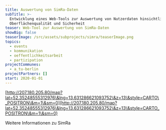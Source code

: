 ```yaml
---
title: Auswertung von SimRa-Daten
subTitle: >-
  Entwicklung eines Web-Tools zur Auswertung von Nutzerdaten hinsichtlich der
  Oberflächenqualität und Sicherheit
teaser: Web-Tool zur Auswertung von SimRa-Daten
showBig: false
teaserImage: /src/assets/subprojects/simra/teaserImage.png
topics:
  - events
  - kommunikation
  - oeffentlichkeitsarbeit
  - partizipation
projectCommunes:
  - a_tu-berlin
projectPartners: []
start: 2020-01-01
---
```

[http://207.180.205.80/map?lat=52.35248555312976\&lng=13.631286621093752\&z=13\&style=CARTO\_POSITRON\&m=1\&sm=0](http://207.180.205.80/map?lat=52.35248555312976\&lng=13.631286621093752\&z=13\&style=CARTO_POSITRON\&m=1\&sm=0)



Weitere Informationen zu SimRa

